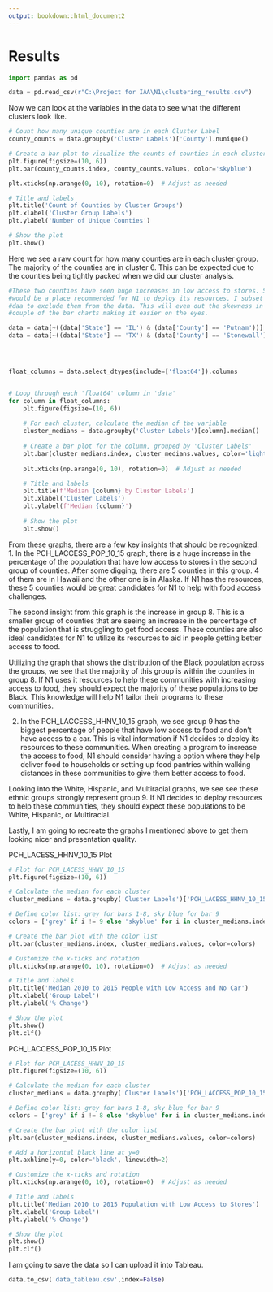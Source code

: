 ```yaml
---
output: bookdown::html_document2
---
```


# Results

```python
import pandas as pd

data = pd.read_csv(r"C:\Project for IAA\N1\clustering_results.csv")
```

Now we can look at the variables in the data to see what the different clusters
look like.

```python
# Count how many unique counties are in each Cluster Label
county_counts = data.groupby('Cluster Labels')['County'].nunique()

# Create a bar plot to visualize the counts of counties in each cluster
plt.figure(figsize=(10, 6))
plt.bar(county_counts.index, county_counts.values, color='skyblue')

plt.xticks(np.arange(0, 10), rotation=0)  # Adjust as needed

# Title and labels
plt.title('Count of Counties by Cluster Groups')
plt.xlabel('Cluster Group Labels')
plt.ylabel('Number of Unique Counties')

# Show the plot
plt.show()
```

Here we see a raw count for how many counties are in each cluster group.
The majority of the counties are in cluster 6. This can be expected due to the
counties being tightly packed when we did our cluster analysis.

```python
#These two counties have seen huge increases in low access to stores. Since this
#would be a place recommended for N1 to deploy its resources, I subset the
#daa to exclude them from the data. This will even out the skewness in a 
#couple of the bar charts making it easier on the eyes.

data = data[~((data['State'] == 'IL') & (data['County'] == 'Putnam'))]
data = data[~((data['State'] == 'TX') & (data['County'] == 'Stonewall'))]




float_columns = data.select_dtypes(include=['float64']).columns


# Loop through each 'float64' column in 'data'
for column in float_columns:
    plt.figure(figsize=(10, 6))
    
    # For each cluster, calculate the median of the variable
    cluster_medians = data.groupby('Cluster Labels')[column].median()
    
    # Create a bar plot for the column, grouped by 'Cluster Labels'
    plt.bar(cluster_medians.index, cluster_medians.values, color='lightcoral')
    
    plt.xticks(np.arange(0, 10), rotation=0)  # Adjust as needed

    # Title and labels
    plt.title(f'Median {column} by Cluster Labels')
    plt.xlabel('Cluster Labels')
    plt.ylabel(f'Median {column}')
    
    # Show the plot
    plt.show()
```

From these graphs, there are a few key insights that should be recognized:
1. In the PCH_LACCESS_POP_10_15 graph, there is a huge increase in the 
  percentage of the population that have low access to stores in the second
  group of counties. After some digging, there are 5 counties in this group.
  4 of them are in Hawaii and the other one is in Alaska. If N1 has the
  resources, these 5 counties would be great candidates for N1 to help with
  food access challenges.
  
  The second insight from this graph is the increase in group 8. This is a
  smaller group of counties that are seeing an increase in the percentage
  of the population that is struggling to get food access. These counties are
  also ideal candidates for N1 to utilize its resources to aid in people getting
  better access to food.
  
  Utilizing the graph that shows the distribution of the Black population across
  the groups, we see that the majority of this group is within the counties
  in group 8. If N1 uses it resources to help these communities with
  increasing access to food, they should expect the majority of these
  populations to be Black. This knowledge will help N1 tailor their
  programs to these communities.
  
2. In the PCH_LACCESS_HHNV_10_15 graph, we see group 9 has the biggest
  percentage of people that have low access to food and don't have access to
  a car. This is vital information if N1 decides to deploy its resources
  to these communities. When creating a program to increase the access to food,
  N1 should consider having a option where they help deliver food to households
  or setting up food pantries within walking distances in these communities to 
  give them better access to food.
  
  Looking into the White, Hispanic, and Multiracial graphs, we see see these 
  ethnic groups strongly represent group 9. If N1 decides to deploy resources
  to help these communities, they should expect these populations to be White,
  Hispanic, or Multiracial. 


Lastly, I am going to recreate the graphs I mentioned above to get them looking
nicer and presentation quality.

PCH_LACESS_HHNV_10_15 Plot

```python
# Plot for PCH_LACESS_HHNV_10_15
plt.figure(figsize=(10, 6))

# Calculate the median for each cluster
cluster_medians = data.groupby('Cluster Labels')['PCH_LACESS_HHNV_10_15'].median()

# Define color list: grey for bars 1-8, sky blue for bar 9
colors = ['grey' if i != 9 else 'skyblue' for i in cluster_medians.index]

# Create the bar plot with the color list
plt.bar(cluster_medians.index, cluster_medians.values, color=colors)

# Customize the x-ticks and rotation
plt.xticks(np.arange(0, 10), rotation=0)  # Adjust as needed

# Title and labels
plt.title('Median 2010 to 2015 People with Low Access and No Car')
plt.xlabel('Group Label')
plt.ylabel('% Change')

# Show the plot
plt.show()
plt.clf()


```

PCH_LACCESS_POP_10_15 Plot

```python
# Plot for PCH_LACESS_HHNV_10_15
plt.figure(figsize=(10, 6))

# Calculate the median for each cluster
cluster_medians = data.groupby('Cluster Labels')['PCH_LACCESS_POP_10_15'].median()

# Define color list: grey for bars 1-8, sky blue for bar 9
colors = ['grey' if i != 8 else 'skyblue' for i in cluster_medians.index]

# Create the bar plot with the color list
plt.bar(cluster_medians.index, cluster_medians.values, color=colors)

# Add a horizontal black line at y=0
plt.axhline(y=0, color='black', linewidth=2)

# Customize the x-ticks and rotation
plt.xticks(np.arange(0, 10), rotation=0)  # Adjust as needed

# Title and labels
plt.title('Median 2010 to 2015 Population with Low Access to Stores')
plt.xlabel('Group Label')
plt.ylabel('% Change')

# Show the plot
plt.show()
plt.clf()

```

I am going to save the data so I can upload it into Tableau.

```python
data.to_csv('data_tableau.csv',index=False)
```

